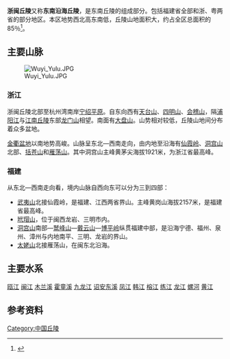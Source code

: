 '''浙闽丘陵'''又称'''东南沿海丘陵'''，是东南丘陵的组成部分。包括福建省全部和浙、粤两省的部分地区。本区地势西北高东南低，丘陵山地面积大，约占全区总面积的85％<ref>{{cite web|url=http://www.igsnrr.ac.cn/kxcb/dlyzykpyd/zgdl/zgdm/200704/t20070424_2154854.html|title=东南沿海丘陵|publisher=中国科学院地理科学与资源研究所|date=2007-04-24|accessdate=2011-12-30|language=zh-cn|archive-date=2020-11-04|archive-url=https://web.archive.org/web/20201104093343/http://www.igsnrr.ac.cn/kxcb/dlyzykpyd/zgdl/zgdm/200704/t20070424_2154854.html|dead-url=no}}</ref>。
==主要山脉==
[[File:Wuyi_Yulu.JPG|thumb]]
=== 浙江 ===
浙闽丘陵北部至杭州湾南岸[[宁绍平原|宁绍平原]]。自东向西有[[天台山_(浙江)|天台山]]、[[四明山_(浙江)|四明山]]、[[会稽山|会稽山]]，隔[[浦阳江|浦阳江]]与[[江南丘陵|江南丘陵]]东部[[龙门山_(富阳)|龙门山]]相望。南面有[[大盘山|大盘山]]。山势相对较低，丘陵山地间分布着众多盆地。

[[金衢盆地|金衢盆地]]以南地势高峻。山脉呈东北—西南走向，由内地至沿海有[[仙霞岭|仙霞岭]]、[[洞宫山|洞宫山]]北部、[[括苍山|括苍山]]和[[雁荡山|雁荡山]]。其中洞宫山主峰黄茅尖海拔1921米，为浙江省最高峰。
=== 福建 ===
从东北—西南走向看，境内山脉自西向东可以分为三到四部：
* [[武夷山脉|武夷山]]北接仙霞岭，是福建、江西两省界山。主峰黄岗山海拔2157米，是福建省最高峰。
* [[玳瑁山|玳瑁山]]，位于闽西龙岩、三明市内。
* [[洞宫山|洞宫山]]南部—[[鹫峰山|鹫峰山]]—[[戴云山|戴云山]]—[[博平岭|博平岭]]纵贯福建中部，是沿海宁德、福州、泉州、漳州与内地南平、三明、龙岩的界山。
* [[太姥山|太姥山]]北接雁荡山，在闽东北沿海。

==主要水系==
[[瓯江|瓯江]]
[[闽江|闽江]]
[[木兰溪|木兰溪]]
[[霍童溪|霍童溪]]
[[九龙江|九龙江]]
[[诏安东溪|诏安东溪]]
[[凤江|凤江]]
[[韩江|韩江]]
[[榕江|榕江]]
[[练江|练江]]
[[龙江_(福建)|龙江]]
[[螺河|螺河]]
[[黄江|黄江]]

==参考资料==
<references/>

{{中国丘陵}}
{{中国地理}}

[[Category:中国丘陵|Category:中国丘陵]]